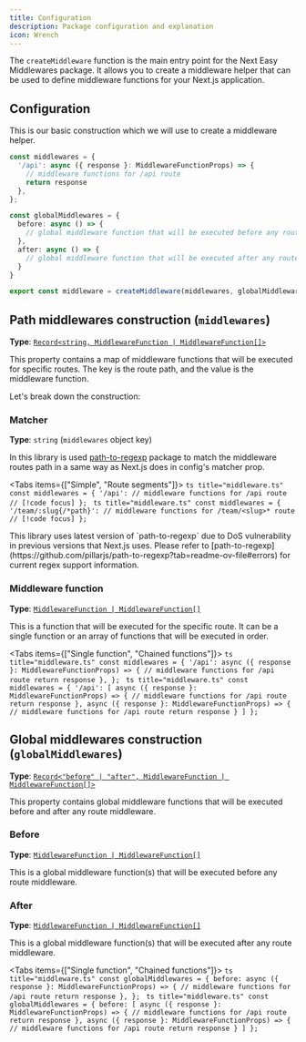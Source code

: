 ```yaml
---
title: Configuration
description: Package configuration and explanation
icon: Wrench
---
```



The `createMiddleware` function is the main entry point for the Next Easy Middlewares package. It allows you to create a middleware helper that can be used to define middleware functions for your Next.js application.

## Configuration

This is our basic construction which we will use to create a middleware helper.

```ts title="middleware.ts"
const middlewares = {
  '/api': async ({ response }: MiddlewareFunctionProps) => {
    // middleware functions for /api route
    return response
  },
};

const globalMiddlewares = {
  before: async () => {
    // global middleware function that will be executed before any route middleware
  },
  after: async () => {
    // global middleware function that will be executed after any route middleware
  }
}

export const middleware = createMiddleware(middlewares, globalMiddlewares);
```

## Path middlewares construction (`middlewares`)

**Type**: [`Record<string, MiddlewareFunction | MiddlewareFunction[]>`](/docs/functions)

This property contains a map of middleware functions that will be executed for specific routes. The key is the route path, and the value is the middleware function.

Let's break down the construction:

### Matcher

**Type**: `string` (`middlewares` object key)

In this library is used [path-to-regexp](https://github.com/pillarjs/path-to-regexp) package to match the middleware routes path in a same way as Next.js does in config's matcher prop.

<Tabs items={["Simple", "Route segments"]}>
  <Tab value="Simple">
    ```ts title="middleware.ts"
    const middlewares = {
      '/api': // middleware functions for /api route // [!code focus]
    };
    ```
  </Tab>
  <Tab value="Route segments">
    ```ts title="middleware.ts"
    const middlewares = {
      '/team/:slug{/*path}': // middleware functions for /team/<slug>* route // [!code focus]
    };
    ```
  </Tab>
</Tabs>

<Callout type="warn">
  This library uses latest version of `path-to-regexp` due to DoS vulnerability in previous versions that Next.js uses. Please refer to [path-to-regexp](https://github.com/pillarjs/path-to-regexp?tab=readme-ov-file#errors) for current regex support information.
</Callout>

### Middleware function

**Type**: [`MiddlewareFunction | MiddlewareFunction[]`](/docs/functions)

This is a function that will be executed for the specific route. It can be a single function or an array of functions that will be executed in order.

<Tabs items={["Single function", "Chained functions"]}>
  <Tab value="Single function">
    ```ts title="middleware.ts"
    const middlewares = {
      '/api': async ({ response }: MiddlewareFunctionProps) => {
        // middleware functions for /api route
        return response
      },
    };
    ```
  </Tab>
  <Tab value="Chained functions">
    ```ts title="middleware.ts"
    const middlewares = {
      '/api': [
        async ({ response }: MiddlewareFunctionProps) => {
          // middleware functions for /api route
          return response
        },
        async ({ response }: MiddlewareFunctionProps) => {
          // middleware functions for /api route
          return response
        }
      ]
    };
    ```
  </Tab>
</Tabs>

## Global middlewares construction (`globalMiddlewares`)

**Type**: [`Record<"before" | "after", MiddlewareFunction | MiddlewareFunction[]>`](/docs/functions)

This property contains global middleware functions that will be executed before and after any route middleware.

### Before

**Type**: [`MiddlewareFunction | MiddlewareFunction[]`](/docs/functions)

This is a global middleware function(s) that will be executed before any route middleware.

### After

**Type**: [`MiddlewareFunction | MiddlewareFunction[]`](/docs/functions)

This is a global middleware function(s) that will be executed after any route middleware.

<Tabs items={["Single function", "Chained functions"]}>
  <Tab value="Single function">
    ```ts title="middleware.ts"
    const globalMiddlewares = {
      before: async ({ response }: MiddlewareFunctionProps) => {
        // middleware functions for /api route
        return response
      },
    };
    ```
  </Tab>
  <Tab value="Chained functions">
    ```ts title="middleware.ts"
    const globalMiddlewares = {
      before: [
        async ({ response }: MiddlewareFunctionProps) => {
          // middleware functions for /api route
          return response
        },
        async ({ response }: MiddlewareFunctionProps) => {
          // middleware functions for /api route
          return response
        }
      ]
    };
    ```
  </Tab>
</Tabs>
